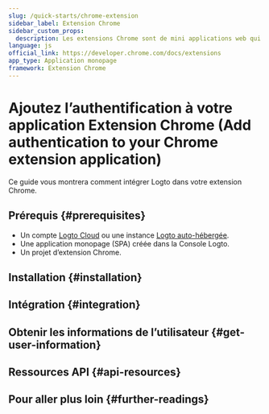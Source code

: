 ```yaml
---
slug: /quick-starts/chrome-extension
sidebar_label: Extension Chrome
sidebar_custom_props:
  description: Les extensions Chrome sont de mini applications web qui s’exécutent dans Google Chrome.
language: js
official_link: https://developer.chrome.com/docs/extensions
app_type: Application monopage
framework: Extension Chrome
---
```




# Ajoutez l’authentification à votre application Extension Chrome (Add authentication to your Chrome extension application)

Ce guide vous montrera comment intégrer Logto dans votre extension Chrome.

<GuideTip />

## Prérequis \{#prerequisites}

- Un compte [Logto Cloud](https://cloud.logto.io) ou une instance [Logto auto-hébergée](/introduction/set-up-logto-oss).
- Une application monopage (SPA) créée dans la Console Logto.
- Un projet d’extension Chrome.

## Installation \{#installation}

<Installation />

## Intégration \{#integration}

<Integration />

## Obtenir les informations de l’utilisateur \{#get-user-information}

<GetUserInformation package="@logto/chrome-extension" />

## Ressources API \{#api-resources}

<ApiResources package="@logto/chrome-extension" />

## Pour aller plus loin \{#further-readings}

<FurtherReadings />
